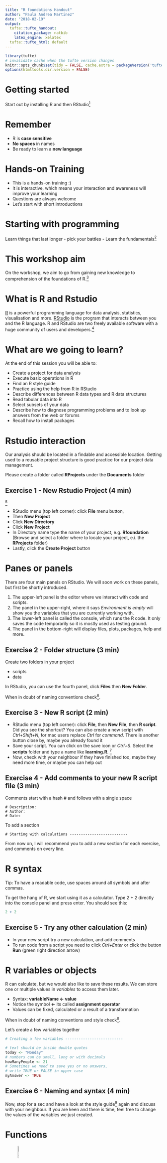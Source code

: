 ```yaml
---
title: "R foundations Handout"
author: "Paula Andrea Martinez"
date: "2018-02-19"
output:
  tufte::tufte_handout:
    citation_package: natbib
    latex_engine: xelatex
  tufte::tufte_html: default
---
```


```r
library(tufte)
# invalidate cache when the tufte version changes
knitr::opts_chunk$set(tidy = FALSE, cache.extra = packageVersion('tufte'))
options(htmltools.dir.version = FALSE)
```

# Getting started

Start out by installing R and then RStudio^[See installation instructions [installation.md](https://github.com/orchid00/R4da/blob/master/installation.md)]

# Remember

- R is **case sensitive**
- **No spaces** in names
- Be ready to learn a **new language**

# Hands-on Training

- This is a hands-on training :) 
- It is interactive, which means your interaction and awareness will improve 
  your learning
- Questions are always welcome
- Let's start with short introductions

# Starting with programming

Learn things that last longer - pick your battles - Learn the 
fundamentals^[["Learning to code is a never ending journey with a set of challenges and delights unique to each person"](https://twitter.com/aprilwensel/status/953387594783506433)]

# This workshop aim

On the workshop, we aim to go from gaining new knowledge to comprehension of 
the foundations of R.^[[Key levels of learning](https://sites.google.com/a/glenview34.org/aprilpdexample/_/rsrc/1468735374217/easing-into-a-1-1-classroom/promoting-higher-order-thinking-skills/blooms_taxonomy.jpg)]   

# What is R and Rstudio

[R](https://www.r-project.org/) is a powerful programming language for data analysis, statistics, visualisation and more. 
[RStudio](https://www.rstudio.com/) is the program that interacts between you 
and the R language. R and RStudio are two freely available software with a huge 
community of users and developers.^[[resources](https://github.com/orchid00/R4da/blob/master/resources.md)]

# What are we going to learn?

At the end of this session you will be able to:

   * Create a project for data analysis
   * Execute basic operations in R
   * Find an R style guide
   * Practice using the help from R in RStudio
   * Describe differences between R data types and R data structures
   * Read tabular data into R
   * Select subsets of your data
   * Describe how to diagnose programming problems and to look up 
     answers from the web or forums
   * Recall how to install packages

# Rstudio interaction

Our analysis should be located in a findable and accessible location. 
Getting used to a reusable project structure is good practice for our project
data management.

Please create a folder called **RProjects** under the **Documents** folder

## Exercise 1 - New Rstudio Project (4 min)

^[FYI: Projects make managing multiple directories straightforward]

* RStudio menu (top left corner): click **File** menu button, 
* Then **New Project**
* Click **New Directory**
* Click **New Project** 
* In Directory name type the name of your project, e.g. **Rfoundation** 
  (Browse and select a folder where to locate your project, e.i. the 
  **RProjects** folder)
* Lastly, click the **Create Project** button

# Panes or panels

There are four main panels on RStudio.
We will soon work on these panels, but first be shortly introduced.  

1. The upper-left panel is the editor where we interact with code and scripts.
2. The panel in the upper-right, where it says *Environment is empty* will 
   show you the variables that you are currently working with.
3. The lower-left panel is called the console, which runs the R code. It
   only saves the code temporarily so it is mostly used as testing ground. 
4. The panel in the bottom-right will display files, plots, packages, help and more.

## Exercise 2 - Folder structure (3 min)

Create two folders in your project

 * scripts
 * data

In RStudio, you can use the fourth panel, click **Files** then **New Folder**. 

When in doubt of naming conventions check^[[a style guide](http://adv-r.had.co.nz/Style.html)].

## Exercise 3 - New R script (2 min)

* RStudio menu (top left corner): click **File**, then **New File**, then **R script**. Did you see the shortcut? You can also create a new script with *Ctrl+Shift+N*, for mac users replace *Ctrl* for *command*. There is another button close by, maybe you already found it
* Save your script. You can click on the save icon or *Ctrl+S*. Select the **scripts** folder and type a name like **learning.R**. ^[[The **.R** extension is important for R to recognise your script]] 
* Now, check with your neighbour if they have finished too, maybe they need more time, or maybe you can help out  

## Exercise 4 - Add comments to your new R script file (3 min)

Comments start with a hash # and follows with a single space

    # Description:
    # Author:
    # Date:

To add a section 
 
    # Starting with calculations --------------------------

From now on, I will recommend you to add a new section for each exercise, and 
comments on every line.

# R syntax

Tip: To have a readable code, use spaces around all symbols and after commas. 

To get the hang of R, we start using it as a calculator. Type 2 + 2 
directly into the console panel and press enter. You should see this:
```r
2 + 2
```

## Exercise 5 - Try any other calculation (2 min)

* In your new script try a new calculation, and add comments
* To run code from a script you need to click *Ctrl+Enter* or click the button
  **Run** (green right direction arrow)

# R variables or objects

R can calculate, but we would also like to save these results. We can store one or multiple values in *variables* to access them later. 

* Syntax: **variableName <- value**
* Notice the symbol **<-** its called **assignment operator**  
* Values can be fixed, calculated or a result of a transformation

When in doubt of naming conventions and style check^[[a style guide](http://adv-r.had.co.nz/Style.html)].

Let's create a few variables together

```r
# Creating a few variables --------------------------

# text should be inside double quotes
today <- "Monday"
# numbers can be small, long or with decimals
howManyPeople <- 21
# Sometimes we need to save yes or no answers, 
# write TRUE or FALSE in upper case
myAnswer <- TRUE
```

## Exercise 6 - Naming and syntax  (4 min)

Now, stop for a sec and have a look at the style guide^[[ style guide](http://adv-r.had.co.nz/Style.html)] again and
discuss with your neighbour. If you are keen and there is time, feel free to
change the values of the variables we just created.

# Functions

![A simple function](../img/function-box.png){ width=10%}

# How to get help

To use functions we first need to learn how they work.

There are three ways to find help using RStudio^[The help panel will show you 
the Documentation with examples at the end]

1. ?functionName 
2. help(functionName)
3. Press **F1** or **command F1** on the functionName

From now on, I will encourage you to use the help for any new function you encounter.

## Exercise 7 - Using the help on RStudio to find your variables (1 min)

- What does `ls` stand for?
- test `ls()` on your script
- How many variables do you have in your environment?

# R data types

We had created these three variables with specific R data types

- numeric
- logical
- character

## Exercise 8 - Check the R data type of your variables using `class` (2 min)

- Articulate a description of each R data type

# Data structures

- vector
- matrix
- data.frame

![Structure graph](../img/Rdatasctructures.png)

## Example of a numeric vector

We use the function `c()` to combine values and create vectors

```r
track <- c(10, 2, 5.3, 6, -25, 14) # numeric vector
track
```

## Exercise 9 - Create a vector (3 min)

You can create either a vector of characters or a vector of logicals

* If you create a vector of characters use quotes `""` for each value
* If you create a vector of logicals use `TRUE` and `FALSE` as values

These is how the results should look
```r
vectorChar <- c("one", "two", "three") # character vector
vectorChar
vectorLogi <- c(TRUE, TRUE, FALSE) # logical vector
vectorLogi
```

## Exercise 10 - Discuss with your neighbour  (2 min )

- Did an error come up? Could you fix it?
- Did you use the help?
- Did you google up for hints?

## Exercise 11 - Other structures  (4 min )

Use the help to find out more about 

- `factor`
- `list`

- Can you find an example of your own data where you can use one of these structures?

# Import files

Let's introduce some data to R.

First, make sure you have a data folder! 

Remember R is **case sensitive**

```r
download.file(url = "http://tiny.cc/csvexample", 
              destfile = "data/example.csv")

mydata <- read.csv(file = "data/example.csv")
```

## Exercise 12 - Importing data into R  (4 min)

- Use the code above to import data into R.^[You can either read the example.csv file or copy another csv file to your data folder]
- It is recommended that you always use the help to find out more about the new 
functions before using them.^[You can also read other kinds of files using `read.table` or use functions from packages like **readr**]
- checkout the function `str` with your new variable

## Exercise 13 - Let's discuss

- what have you learned from the new functions?
- what kind of data did you read into R?
- is `str` useful? 

```r
mydata <- read.csv(file = "../data/example.csv")
```

```r
# let's now create a plot
plot(x = mydata$M_At1, y = mydata$M_At2)
```


# Install packages

Most [R](https://cran.r-project.org/) packages can be installed like this:
`install.packages("packageName")`

After installing, you need to load it using `library(packageName)`. You will need to load a package for each new R session.

Then, go to the fourth panel and select the packages tab, after loading a package
it should be checked.

You can also check `sessionInfo()`

## Exercise 14 - Install the ggplot2 package for graphics (3 min)

* Use what you have learned to install the ggplot2 package.
After that, if you are keen you can install the [tidyverse](https://www.tidyverse.org/) package.

```r
library(ggplot2)

ggplot(data = mydata, 
       mapping = aes(x = M_At1, y = M_At2)) +
  geom_point()
```

## Exercise 15 - how to find help on the web (7 min)

- Your task is now to create a new ggplot with colours.
  It can be any kind of ggplot and you can use any colour
- You need to google is out, you can work in pairs 

# This is the start of your own R self-learning path

Now look at your script, look how good you are doing, and you can keep going.

# Resources

There are plenty of R [resources](https://github.com/orchid00/R4da/blob/master/resources.md), these are only a few.

# Feedback

To finish up please send your anonymous feedback through this link before leaving
[http://tiny.cc/elixir_feedback](http://tiny.cc/elixir_feedback)

# Close project

**File** **close project** (save your data if you want), then you can close RStudio.

# Open source

This handout was written in Rmarkdown and uses the open-source style [Tufte](https://rstudio.github.io/tufte/). It has been published in 
[Github pages](https://orchid00.github.io/Rfoundation.html) and also as a 
[PDF handout](https://github.com/orchid00/R4da/raw/master/scripts/Rfoundation.pdf). 

All of the information of my courses can be found on my Github repo [R for Data Analysis](https://github.com/orchid00/R4da). These resources are freely available under the Creative Commons - Attribution Licence. You may re-use and adapt the material in any way you wish, without asking permission, **provided you cite the original source**. That is a link back to the website [R for Data Analysis](https://github.com/orchid00/R4da) and my ORCID 0000-0002-8990-1985.

I acknowledge this publication is resulting from support of [Elixir-Belgium](https://www.elixir-belgium.org/) for my role as data science and bioinformatics trainer. 

Last update: `r Sys.Date()`

